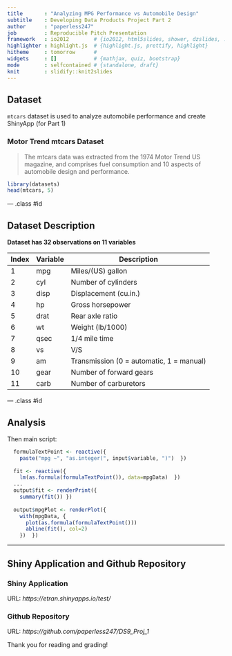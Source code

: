 ```yaml
---
title       : "Analyzing MPG Performance vs Automobile Design"
subtitle    : Developing Data Products Project Part 2
author      : "paperless247"
job         : Reproducible Pitch Presentation
framework   : io2012        # {io2012, html5slides, shower, dzslides, ...}
highlighter : highlight.js  # {highlight.js, prettify, highlight}
hitheme     : tomorrow      # 
widgets     : []            # {mathjax, quiz, bootstrap}
mode        : selfcontained # {standalone, draft}
knit        : slidify::knit2slides
---
```


## Dataset

`mtcars` dataset is used to analyze automobile performance and create ShinyApp (for Part 1)

### Motor Trend mtcars Dataset

> The mtcars data was extracted from the 1974 Motor Trend US magazine, and comprises fuel consumption and 10 aspects of automobile design and performance.

```r
library(datasets)
head(mtcars, 5)
```

--- .class #id 

## Dataset Description

**Dataset has 32 observations on 11 variables**

| Index | Variable | Description |
------- | ----- | ------ |
| 1 | mpg | Miles/(US) gallon |
| 2  | cyl | Number of cylinders |
| 3  | disp | Displacement (cu.in.) |
| 4  | hp | Gross horsepower |
| 5	| drat | Rear axle ratio |
| 6	| wt | Weight (lb/1000) |
| 7	| qsec | 1/4 mile time |
| 8	| vs | V/S |
| 9	| am | Transmission (0 = automatic, 1 = manual) |
| 10	| gear | Number of forward gears |
| 11	| carb | Number of carburetors |

--- .class #id 

## Analysis

Then main script:

```r
  formulaTextPoint <- reactive({
    paste("mpg ~", "as.integer(", input$variable, ")")  })
  
  fit <- reactive({
    lm(as.formula(formulaTextPoint()), data=mpgData)  })
  ...
  output$fit <- renderPrint({
    summary(fit()) })
  
  output$mpgPlot <- renderPlot({
    with(mpgData, {
      plot(as.formula(formulaTextPoint()))
      abline(fit(), col=2)
    })  })
```

---

## Shiny Application and Github Repository

### Shiny Application

URL: *https://etran.shinyapps.io/test/*

### Github Repository

URL: *https://github.com/paperless247/DS9_Proj_1*

Thank you for reading and grading!
